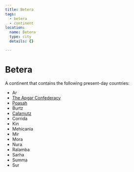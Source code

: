 ```yaml
---
title: Betera
tags:
  - betera
  - continent
location:
  name: Betera
  type: city
  details: {}

---
```



# Betera

<Map asset={MapImage} width={500} height={500} alt="Map of Betera" />

A continent that contains the following present-day countries:

* Ar
* [The Apgar Confederacy](/locations/apgar/)
* [Poasah](/locations/poasah/)
* Burtz
* [Calamutz](/locations/calamutz/)
* Corrida
* Kin
* Mehicania
* Mir
* Mora
* Nura
* Ralamba
* Sarha
* Summa
* Sur
